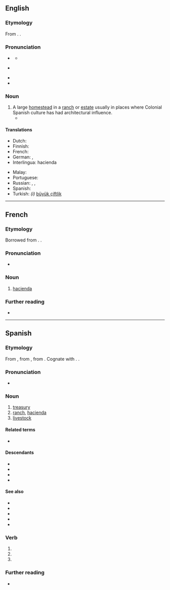 {{also|Hacienda}}
==English==
{{wikipedia}}

===Etymology===
From {{bor|en|es|hacienda}}. {{doublet|en|faena|fazenda}}.
{{root|en|ine-pro|*dʰeh₁-}}

===Pronunciation===
* {{a|RP}} {{IPA|en|/ˌhæsiˈɛndə/}}
** {{audio|en|LL-Q1860 (eng)-Vealhurl-hacienda.wav|Audio (Reading, Berkshire)}}
* {{a|GA}} {{IPA|en|/ˌ(h)ɑsiˈɛndə/}}
* {{rhymes|en|ɛndə|s=4}}
* {{hyphenation|en|ha|ci|en|da}}

===Noun===
{{en-noun}}

# A large [[homestead]] in a [[ranch]] or [[estate]] usually in places where Colonial Spanish culture has had architectural influence.
#* {{quote-book|en|year=1907|author=[[w:Harold Edward Bindloss|Harold Bindloss]]
|title=The Dust of Conflict
|chapter=14|url=http://openlibrary.org/works/OL4429277W
|passage=The hot day was over, and the light failing rapidly, when Appleby, who had just finished comida, sat by a window of the '''hacienda''' San Cristoval with an English newspaper upon his knee.}}

====Translations====
{{trans-top|homestead}}
* Dutch: {{t+|nl|haciënda}}
* Finnish: {{t+|fi|maatila}}
* French: {{t+|fr|hacienda|f}}
* German: {{t+|de|Hazienda|f}}, {{t+|de|Hacienda|f}}
* Interlingua: hacienda
{{trans-mid}}
* Malay: {{t|ms|hasienda}}
* Portuguese: {{t+|pt|fazenda|f}}
* Russian: {{t+|ru|гасие́нда|f}}, {{t+|ru|фазе́нда|f|tr=fazɛ́nda}}, {{t+|ru|асье́нда|f}}
* Spanish: {{t+|es|hacienda|f}}
* Turkish: ''(i)'' [[büyük çiftlik]]
{{trans-bottom}}

----

==French==

===Etymology===
Borrowed from {{bor|fr|es|hacienda}}. {{doublet|fr|fazenda}}.

===Pronunciation===
* {{fr-IPA|hacie_nda}}

===Noun===
{{fr-noun|f}}

# [[#English|hacienda]]

===Further reading===
* {{R:TLFi}}

----

==Spanish==

===Etymology===
From {{inh|es|osp|fazienda}}, from {{inh|es|la|facienda|lit=things to be done}}, from {{m|la|faciō||to do}}. Cognate with {{cog|pt|fazenda}}. {{doublet|es|faena}}.

===Pronunciation===
{{es-IPA}}
* {{rhymes|es|enda|s=3}}

===Noun===
{{es-noun|f}}

# [[treasury]]
# [[ranch]], [[#English|hacienda]]
# [[livestock]]

====Related terms====
* {{l|es|hacendado}}

====Descendants====
* {{desc|ca|hisenda|bor=1}}
* {{desc|en|hacienda|bor=1}}
* {{desc|fr|hacienda|bor=1}}
* {{desc|pl|hacjenda|bor=1}}

====See also====
* {{l|es|campo}}
* {{l|es|estancia}}
* {{l|es|finca}}
* {{l|es|granja}}
* {{l|es|pago}}

===Verb===
{{head|es|verb form}}

# {{es-verb form of|ending=ar|mood=imperative|sense=affirmative|pers=2|formal=no|number=singular|hacendar}}
# {{es-verb form of|ending=ar|mood=indicative|tense=present|pers=2|formal=yes|number=singular|hacendar}}
# {{es-verb form of|ending=ar|mood=indicative|tense=present|pers=3|number=singular|hacendar}}

===Further reading===
* {{R:DRAE}}

{{C|es|Livestock}}